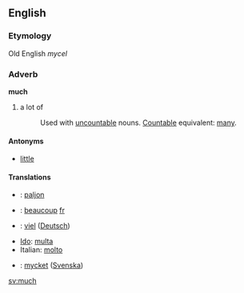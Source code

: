==English==
===Etymology===
Old English ''mycel''
<!-- determiner, adjective, pronoun, noun... very fuzzy p.o.s. -->
===Adverb===
'''much'''
# a lot of
#:Used with [[uncountable]] nouns. [[Countable]] equivalent: [[many]].

====Antonyms====
*[[little]]

====Translations====
*{{fi}}: [[paljon]]
*{{fr}}: [[beaucoup]] [[:fr:beaucoup|fr]]
*{{de}}: [[viel]] ([[:de:viel|Deutsch]])
*[[Ido]]: [[multa]]
*Italian: [[molto]]
*{{sv}}: [[mycket]] ([[:sv:mycket|Svenska]])

[[sv:much]]